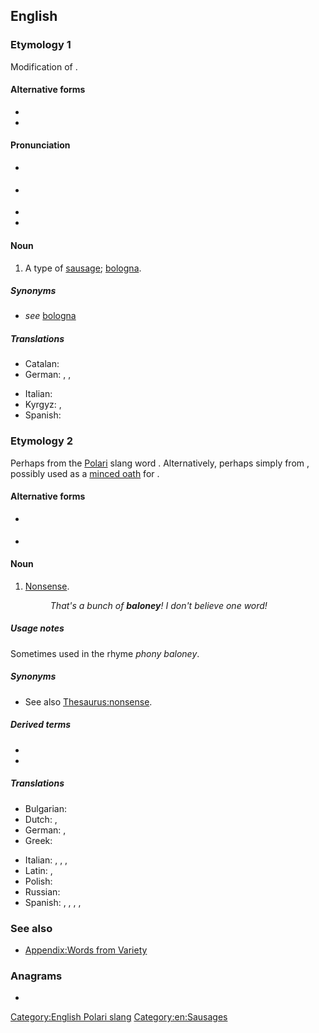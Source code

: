 {{also|Baloney}}
==English==

===Etymology 1===
Modification of {{m|en|bologna}}.

====Alternative forms====
* {{l|en|boloney}}
* {{l|en|bologna}}

====Pronunciation====
* {{a|UK}} {{IPA|en|/bəˈləʊni/}}
* {{a|GenAm}} {{IPA|en|/bəˈloʊni/}}
* {{audio|en|En-au-baloney.ogg|Audio (AU)}}
* {{rhymes|en|əʊni|s=3}}

====Noun====
{{en-noun|~}}

# A type of [[sausage]]; [[bologna]].

=====Synonyms=====
* ''see'' [[bologna]]

=====Translations=====
{{trans-top|type of smoked sausage}}
* Catalan: {{t+|ca|mortadel·la|f}}
* German: {{t+|de|Fleischwurst|f}}, {{t+|de|Mortadella|f}}, {{t+|de|Lyoner|f}}
{{trans-mid}}
* Italian: {{t+|it|mortadella|f}}
* Kyrgyz: {{t+|ky|бекер сөз|f}}, {{t+|ky|болбогон нерсе|f}}
* Spanish: {{t+|es|mortadela|f}}
{{trans-bottom}}

===Etymology 2===
Perhaps from the [[Polari]] slang word {{m|en|balonie}}. Alternatively, perhaps simply from {{m|en|bologna||sausage}}, possibly used as a [[minced oath]] for {{m|en|bullshit}}.

====Alternative forms====
* {{l|en|balonie}} {{qualifier|UK}}
* {{l|en|boloney}}

====Noun====
{{en-noun|-}}

# {{lb|en|uncountable|chiefly|US|slang}} [[nonsense|Nonsense]].
#: ''That's a bunch of '''baloney'''! I don't believe one word!''

=====Usage notes=====
Sometimes used in the rhyme ''phony baloney''.

=====Synonyms=====
* See also [[Thesaurus:nonsense]].

=====Derived terms=====
* {{l|en|no matter how thin you slice it, it's still baloney}}
* {{l|en|globaloney}}

=====Translations=====
{{trans-top|nonsense}}
* Bulgarian: {{t+|bg|глу́пости}}
* Dutch: {{t+|nl|onzin|m}}, {{t+|nl|nonsens|m}}
* German: {{t+|de|Quatsch|m}}, {{t+|de|Käse|m}}
* Greek: {{t+|el|αερολογίες|f|p}}
{{trans-mid}}
* Italian: {{t+|it|stupidaggine|f}}, {{t+|it|fesseria|f}}, {{t+|it|idiozia|f}}, {{t+|it|sciocchezza|f}}
* Latin: {{t|la|nūgae|f-p}}, {{t|la|gerrae|f-p}}
* Polish: {{t+|pl|nonsens}}
* Russian: {{t+|ru|колбасня|f}}
* Spanish: {{t+|es|tonterías|f}}, {{t+|es|inventos|m}}, {{t+|es|chorrada|f}}, {{t+|es|chuminada|f}}, {{t+|es|farfolla|f}}
{{trans-bottom}}

===See also===
* [[Appendix:Words from Variety]]

===Anagrams===
* {{anagrams|en|a=abelnoy|Boylean|Lebonya}}

[[Category:English Polari slang]]
[[Category:en:Sausages]]